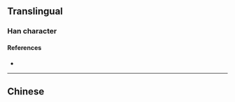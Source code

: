 {{also|墶}}
{{character info/new}}
==Translingual==

===Han character===
{{Han char|rn=32|rad=土|as=06|sn=9|four=|canj=GYK,XGYK|ids=⿰土达}}

====References====
* {{Han ref|kx=0230.121|hdz=10438.031|uh=57AF|ud=22447}}

----

==Chinese==
{{zh-see|墶}}